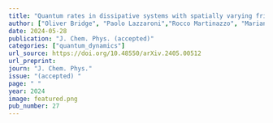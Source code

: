 ```yaml
---
title: "Quantum rates in dissipative systems with spatially varying friction"
author: ["Oliver Bridge", "Paolo Lazzaroni","Rocco Martinazzo", "Mariana Rossi", "Stuart C. Althorpe","Yair Litman"]
date: 2024-05-28
publication: "J. Chem. Phys. (accepted)"
categories: ["quantum_dynamics"]
url_source: https://doi.org/10.48550/arXiv.2405.00512
url_preprint: 
journ: "J. Chem. Phys."
issue: "(accepted) "
page: " "
year: 2024
image: featured.png
pub_number: 27
---
```

